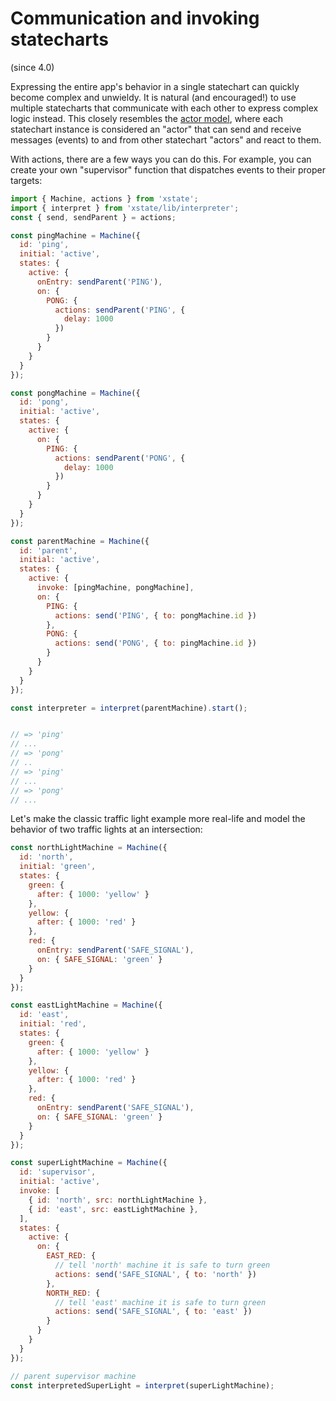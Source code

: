 # Communication and invoking statecharts

(since 4.0)

Expressing the entire app's behavior in a single statechart can quickly become complex and unwieldy. It is natural (and encouraged!) to use multiple statecharts that communicate with each other to express complex logic instead. This closely resembles the [actor model](https://en.wikipedia.org/wiki/Actor_model), where each statechart instance is considered an "actor" that can send and receive messages (events) to and from other statechart "actors" and react to them.

With actions, there are a few ways you can do this. For example, you can create your own "supervisor" function that dispatches events to their proper targets:

```js
import { Machine, actions } from 'xstate';
import { interpret } from 'xstate/lib/interpreter';
const { send, sendParent } = actions;

const pingMachine = Machine({
  id: 'ping',
  initial: 'active',
  states: {
    active: {
      onEntry: sendParent('PING'),
      on: {
        PONG: {
          actions: sendParent('PING', {
            delay: 1000
          })
        }
      }
    }
  }
});

const pongMachine = Machine({
  id: 'pong',
  initial: 'active',
  states: {
    active: {
      on: {
        PING: {
          actions: sendParent('PONG', {
            delay: 1000
          })
        }
      }
    }
  }
});

const parentMachine = Machine({
  id: 'parent',
  initial: 'active',
  states: {
    active: {
      invoke: [pingMachine, pongMachine],
      on: {
        PING: {
          actions: send('PING', { to: pongMachine.id })
        },
        PONG: {
          actions: send('PONG', { to: pingMachine.id })
        }
      }
    }
  }
});

const interpreter = interpret(parentMachine).start();


// => 'ping'
// ...
// => 'pong'
// ..
// => 'ping'
// ...
// => 'pong'
// ...
```

Let's make the classic traffic light example more real-life and model the behavior of two traffic lights at an intersection:

```js
const northLightMachine = Machine({
  id: 'north',
  initial: 'green',
  states: {
    green: {
      after: { 1000: 'yellow' }
    },
    yellow: {
      after: { 1000: 'red' }
    },
    red: {
      onEntry: sendParent('SAFE_SIGNAL'),
      on: { SAFE_SIGNAL: 'green' }
    }
  }
});

const eastLightMachine = Machine({
  id: 'east',
  initial: 'red',
  states: {
    green: {
      after: { 1000: 'yellow' }
    },
    yellow: {
      after: { 1000: 'red' }
    },
    red: {
      onEntry: sendParent('SAFE_SIGNAL'),
      on: { SAFE_SIGNAL: 'green' }
    }
  }
});

const superLightMachine = Machine({
  id: 'supervisor',
  initial: 'active',
  invoke: [
    { id: 'north', src: northLightMachine },
    { id: 'east', src: eastLightMachine },
  ],
  states: {
    active: {
      on: {
        EAST_RED: {
          // tell 'north' machine it is safe to turn green
          actions: send('SAFE_SIGNAL', { to: 'north' })
        },
        NORTH_RED: {
          // tell 'east' machine it is safe to turn green
          actions: send('SAFE_SIGNAL', { to: 'east' })
        }
      }
    }
  }
});

// parent supervisor machine
const interpretedSuperLight = interpret(superLightMachine);
```


